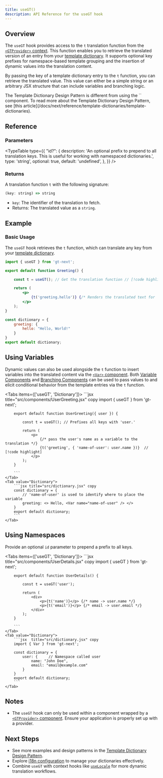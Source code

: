 ```yaml
---
title: useGT()
description: API Reference for the useGT hook
---
```


## Overview

The `useGT` hook provides access to the `t` translation function from the [`<GTProvider>` context](/docs/next/api/components/gtprovider).
This function enables you to retrieve the translated version of an entry from your [template dictionary](/docs/next/reference/template-dictionaries/template-dictionaries).
It supports optional key prefixes for namespace-based template grouping and the insertion of dynamic values into the translation content.

By passing the key of a template dictionary entry to the `t` function, you can retrieve the translated value.
This value can either be a simple string or an arbitrary JSX structure that can include variables and branching logic.


<Callout>
    The Template Dictionary Design Pattern is different from using the `<T>` component.
    To read more about the Template Dictionary Design Pattern, see [this article](/docs/next/reference/template-dictionaries/template-dictionaries).
</Callout>

## Reference

### Parameters

<TypeTable
  type={{
    "id?": {
        description:
            'An optional prefix to prepend to all translation keys. This is useful for working with namespaced dictionaries.',
        type: 'string',
        optional: true,
        default: 'undefined',
    },
  }}
/>

### Returns

A translation function `t` with the following signature:

```jsx
(key: string) => string
```
- `key`: The identifier of the translation to fetch.
- Returns: The translated value as a `string`.




## Example

### Basic Usage

The `useGT` hook retrieves the `t` function, which can translate any key from your [template dictionary](/docs/next/reference/template-dictionaries/template-dictionaries).
```jsx title="src/components/Greeting.jsx" copy
import { useGT } from 'gt-next';

export default function Greeting() {

    const t = useGT(); // Get the translation function // [!code highlight]

    return (
        <p>
            {t('greeting.hello')} {/* Renders the translated text for 'greeting.hello' */} // [!code highlight]
        </p>
    );
}
```
```jsx title="src/dictionary.jsx" copy
const dictionary = {
    greeting: {
        hello: "Hello, World!"
    }
}
export default dictionary;
```
## Using Variables

Dynamic values can also be used alongside the `t` function to insert variables into the translated content via the [`<Var>` component](/docs/next/api/components/var).
Both [Variable Components](/docs/next/reference/template-dictionaries/variable-components)
and [Branching Components](/docs/next/reference/template-dictionaries/branching-components)
can be used to pass values to and elicit conditional behavior from the template entries via the `t` function.

<Tabs items={['useGT', 'Dictionary']}>
    <Tab value="useGT">
        ```jsx title="src/components/UserGreeting.jsx" copy
        import { useGT } from 'gt-next';

        export default function UserGreeting({ user }) {

            const t = useGT(); // Prefixes all keys with 'user.'

            return (
                <p>
                    {/* pass the user's name as a variable to the translation */}
                    {t('greeting', { 'name-of-user': user.name })}  // [!code highlight]
                </p>
            );
        }

        ```
    </Tab>
    <Tab value="Dictionary">
        ```jsx title="src/dictionary.jsx" copy
        const dictionary = {
            // 'name-of-user' is used to identify where to place the variable
            greeting: <> Hello, <Var name="name-of-user" /> </> 
        }
        export default dictionary;
        ```
    </Tab>
</Tabs>


## Using Namespaces

Provide an optional `id` parameter to prepend a prefix to all keys.

<Tabs items={['useGT', 'Dictionary']}>
    <Tab value="useGT">
        ```jsx title="src/components/UserDetails.jsx" copy
        import { useGT } from 'gt-next';

        export default function UserDetails() {

            const t = useGT('user');

            return (
                <div>
                    <p>{t('name')}</p> {/* name -> user.name */}
                    <p>{t('email')}</p> {/* email -> user.email */}
                </div>
            );
        }

        ```
    </Tab>
    <Tab value="Dictionary">
        ```jsx  title="src/dictionary.jsx" copy
        import { Var } from 'gt-next';

        const dictionary = {
            user: {     // Namespace called user
                name: "John Doe",
                email: "email@example.com"
            }
        }
        export default dictionary;
        ```
    </Tab>
</Tabs>

## Notes
 * The `useGT` hook can only be used within a component wrapped by a [`<GTProvider>` component](/docs/next/api/components/gtprovider). Ensure your application is properly set up with a provider.

## Next Steps
 * See more examples and design patterns in the [Template Dictionary Design Pattern](/docs/next/reference/template-dictionaries/template-dictionaries).
 * Explore [i18n configuration](/docs/next/reference/i18n-configuration) to manage your dictionaries effectively.
 * Combine `useGT` with context hooks like [`useLocale`](/docs/next/api/methods/client/useLocale) for more dynamic translation workflows.

